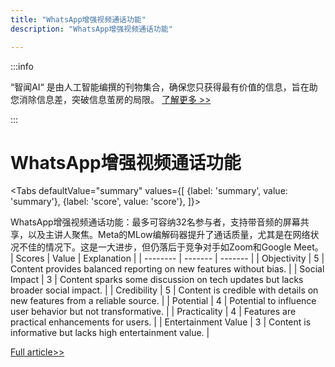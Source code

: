 ```yaml
---
title: "WhatsApp增强视频通话功能"
description: "WhatsApp增强视频通话功能"

---
```



:::info

“智闻AI“ 是由人工智能编撰的刊物集合，确保您只获得最有价值的信息，旨在助您消除信息差，突破信息茧房的局限。  [了解更多 >>](/)

:::

# WhatsApp增强视频通话功能


<Tabs
	defaultValue="summary"
	values={[
	{label: 'summary', value: 'summary'},
	{label: 'score', value: 'score'},
]}>
<TabItem value="summary">


WhatsApp增强视频通话功能：最多可容纳32名参与者，支持带音频的屏幕共享，以及主讲人聚焦。Meta的MLow编解码器提升了通话质量，尤其是在网络状况不佳的情况下。这是一大进步，但仍落后于竞争对手如Zoom和Google Meet。
</TabItem>
<TabItem value="score">
	| Scores     | Value   | Explanation |
	| -------- | ------- | ------- |
	| Objectivity  | 5    | Content provides balanced reporting on new features without bias.    |
	| Social Impact | 3     | Content sparks some discussion on tech updates but lacks broader social impact.    |
	| Credibility    | 5    | Content is credible with details on new features from a reliable source.    |
	| Potential    | 4    | Potential to influence user behavior but not transformative.    |
	| Practicality    | 4    | Features are practical enhancements for users.    |
	| Entertainment Value    | 3    | Content is informative but lacks high entertainment value.    |
</TabItem>
</Tabs>

[Full article>>](https://techcrunch.com/2024/06/13/whatsapp-add-new-features-to-the-calling-experience-including-support-for-32-person-video-calls/)
